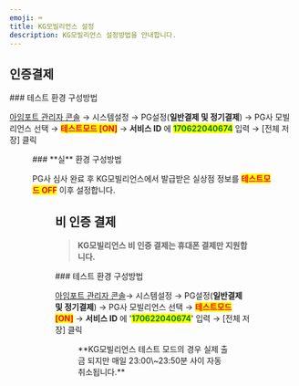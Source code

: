 ```yaml
---
emoji: ⌨
title: KG모빌리언스 설정
description: KG모빌리언스 설정방법을 안내합니다.
---
```





## 인증결제

<Tabs>
<Tab title="테스트 결제">
### 테스트 환경 구성방법

[아임포트 관리자 콘솔](https://admin.iamport.kr/) → 시스템설정 → PG설정(**일반결제 및 정기결제**) → PG사 모빌리언스 선택 → <mark style="color:red;">**테스트모드 \[ON]**</mark> → **서비스 ID** 에 <mark style="color:green;">**170622040674**</mark> 입력 → \[전체 저장] 클릭



<Figure src="/gitbook-assets/en/image (70).png" caption="테스트 설정 예시" />

</Tab>

<Tab title="실 결제">
### **실** 환경 구성방법

PG사 심사 완료 후 KG모빌리언스에서 발급받은 실상점 정보를 <mark style="color:red;">**테스트모드 OFF**</mark> 이후 설정합니다.



<Figure src="/gitbook-assets/en/image (113).png" caption="실 계정 설정 예시" />

</Tab>
</Tabs>

## 비 인증 결제

> **KG모빌리언스 비 인증 결제는 휴대폰 결제만 지원합니다.**

<Tabs>
<Tab title="결제창 방식">
### 테스트 환경 구성방법

[아임포트 관리자 콘솔](https://admin.iamport.kr/)→ 시스템설정 → PG설정(**일반결제 및 정기결제**) → PG사 모빌리언스 선택 → <mark style="color:red;">**테스트모드 \[ON]**</mark> → **서비스 ID** 에 '<mark style="color:green;">**170622040674**</mark>' 입력 → \[전체 저장] 클릭



<Figure src="/gitbook-assets/en/image (263).png" caption="테스트 설정 예시" />

</Tab>
</Tabs>

<Hint style="success">
**KG모빌리언스 테스트 모드의 경우 실제 출금 되지만 매일 23:00\~23:50분 사이 자동 취소됩니다.**

</Hint>
